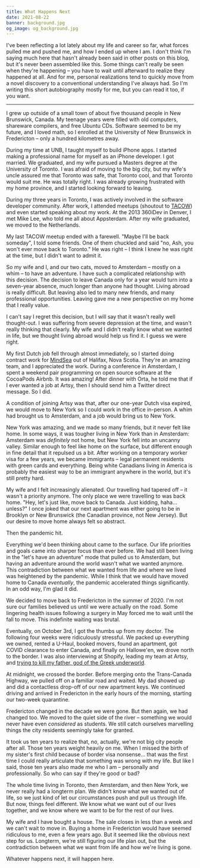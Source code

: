 ```yaml
---
title: What Happens Next
date: 2021-08-22
banner: background.jpg
og_image: og_background.jpg
---
```


I've been reflecting a lot lately about my life and career so far, what forces pulled me and pushed me, and how I ended up where I am. I don't think I'm saying much here that hasn't already been said in other posts on this blog, but it's never been assembled like this. Some things can't really be seen when they're happening – you have to wait until afterward to realize they happened at all. And for me, personal realizations tend to quickly move from a novel discovery to a conventional understanding I've always had. So I'm writing this short autobiography mostly for me, but you can read it too, if you want.

---

I grew up outside of a small town of about five thousand people in New Brunswick, Canada. My teenage years were filled with old computers, shareware compilers, and free Ubuntu CDs. Software seemed to be my future, and I loved math, so I enrolled at the University of New Brunswick in Fredericton – only a hundred kilometres away.

During my time at UNB, I taught myself to build iPhone apps. I started making a professional name for myself as an iPhone developer. I got married. We graduated, and my wife pursued a Masters degree at the University of Toronto. I was afraid of moving to the big city, but my wife's uncle assured me that Toronto was safe, that Toronto  cool, and that Toronto would suit me. He was totally right. I was already growing frustrated with my home province, and I started looking forward to leaving.

During my three years in Toronto, I was actively involved in the software developer community. After work, I attended meetups (shoutout to [TACOW](https://tacow.org)) and even started speaking about my work. At the 2013 360iDev in Denver, I met Mike Lee, who told me all about Appsterdam. After my wife graduated, we moved to the Netherlands.

My last TACOW meetup ended with a farewell. "Maybe I'll be back someday", I told some friends. One of them chuckled and said "no, Ash, you won't ever move back to Toronto." He was right – I think I knew he was right at the time, but I didn't want to admit it.

So my wife and I, and our two cats, moved to Amsterdam – mostly on a whim – to have an adventure. I have such a complicated relationship with this decision. The decision to leave Canada only for a year would turn into a seven-year absence, much longer than anyone had thought. Living abroad is really difficult. But leaving also led to many new friends, and  many professional opportunities. Leaving gave me a new perspective on my home that I really value. 

I can't say I regret this decision, but I will say that it wasn't really well thought-out. I was suffering from severe depression at the time, and wasn't really thinking that clearly. My wife and I didn't really know what we wanted in life, but we thought living abroad would help us find it. I guess we were right.

My first Dutch job fell through almost immediately, so I started doing contract work for [MindSea](https://mindsea.com) out of Halifax, Nova Scotia. They're an amazing team, and I appreciated the work. During a conference in Amsterdam, I spent a weekend pair programming on open source software at the CocoaPods Airbnb. It was amazing! After dinner with Orta, he told me that if I ever wanted a job at Artsy, then I should send him a Twitter direct message. So I did.

A condition of joining Artsy was that, after our one-year Dutch visa expired, we would move to New York so I could work in the office in-person. A whim had brought us to Amsterdam, and a job would bring us to New York.

New York was amazing, and we made so many friends, but it never felt like home. In some ways, it was tougher living in New York than in Amsterdam: Amsterdam was _definitely_ not home, but New York fell into an uncanny valley. Similar enough to feel like home on the surface, but different enough in fine detail that it repulsed us a bit. After working on a temporary worker visa for a few years, we became immigrants – legal permanent residents with green cards and everything. Being white Canadians living in America is probably the easiest way to be an immigrant anywhere in the world, but it's still pretty hard.  

My wife and I felt increasingly alienated. Our travelling had tapered off – it wasn't a priority anymore. The only place we were travelling to was back home. "Hey, let's just like, move back to Canada. Just kidding, haha... unless?" I once joked that our next apartment was either going to be in Brooklyn or New Brunswick (the Canadian province, not New Jersey). But our desire to move home always felt so abstract.

Then the pandemic hit.

Everything we'd been thinking about came to the surface. Our life priorities and goals came into sharper focus than ever before. We had still been living in the "let's have an adventure" mode that pulled us to Amsterdam, but having an adventure around the world wasn't what we wanted anymore. This contradiction between what we wanted from life and where we lived was heightened by the pandemic. While I think that we would have moved home to Canada _eventually_, the pandemic accelerated things significantly. In an odd way, I'm glad it did.

<Tweet tweetID="1409238088224755718" />

We decided to move back to Fredericton in the summer of 2020. I'm not sure our families believed us until we were actually on the road. Some lingering health issues following a surgery in May forced me to wait until the fall to move. This indefinite waiting was brutal. 

Eventually, on October 3rd, I got the thumbs up from my doctor. The following four weeks were ridiculously stressful. We packed up everything we owned, rented a U-Haul, booked movers, found an apartment, got COVID clearance to enter Canada, and finally on Hallowe'en, we drove north to the border. I was also interviewing at Shopify, leading my team at Artsy, and [trying to kill my father, god of the Greek underworld](https://www.supergiantgames.com/games/hades/).

At midnight, we crossed the border. Before merging onto the Trans-Canada Highway, we pulled off on a familiar road and waited. My dad showed up and did a contactless drop-off of our new apartment keys. We continued driving and arrived in Fredericton in the early hours of the morning, starting our two-week quarantine.

Fredericton changed in the decade we were gone. But then again, we had changed too. We moved to the quiet side of the river – something we would never have even _considered_ as students. We still catch ourselves marvelling things the city residents seemingly take for granted. 

It took us ten years to realize that, no, actually, we're not big city people after all. Those ten years weight heavily on me. When I missed the birth of my sister's first child because of border visa nonsense... that was the first time I could really articulate that something was wrong with my life. But like I said, those ten years also made me who I am – personally and professionally. So who can say if they're good or bad? 

The whole time living in Toronto, then Amsterdam, and then New York, we never really had a longterm plan. We didn't know what we wanted out of life, so we just kind of let our circumstances push and pull us through life. But now, things feel different. We know what we want out of our lives together, and we know where we want to be for the rest of our lives.

My wife and I have bought a house. The sale closes in less than a week and we can't wait to move in. Buying a home in Fredericton would have seemed ridiculous to me, even a few years ago. But it seemed like the obvious next step for us. Longterm, we're still figuring our life plan out, but the contradiction between what we want from life and how we're living is gone. 

Whatever happens next, it will happen here. 

